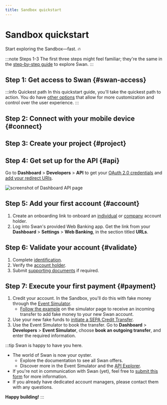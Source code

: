 ```yaml
---
title: Sandbox quickstart
---
```


# Sandbox quickstart

Start exploring the Sandbox—fast. 🔥

:::note Steps 1-3
The first three steps might feel familiar; they're the same in the [step-by-step guide](./step-by-step.mdx) to explore Swan.
:::

## Step 1: Get access to Swan {#swan-access}


<GetSwanAccess />

:::info Quickest path
In this quickstart guide, you'll take the quickest path to action.
You do have [other options](./choose-integration.mdx) that allow for more customization and control over the user experience.
:::

## Step 2: Connect with your mobile device {#connect}


<ConnectWithMobile />

## Step 3: Create your project {#project}


<CreateProject />

## Step 4: Get set up for the API {#api}

Go to **Dashboard** > **Developers** > **API** to get your [OAuth 2.0 credentials](../../developers/using-api/authentication/index.mdx) and [add your redirect URIs](../../developers/using-api/authentication/index.mdx#tokens-user-uri).

![screenshot of Dashboard API page](../../images/topics/welcome/get-started-uri.png)

## Step 5: Add your first account {#account}

1. Create an onboarding link to onboard an [individual](../onboarding/individual/guide-create.mdx) or [company](../onboarding/company/guide-create.mdx) account holder.
1. Log into Swan's provided Web Banking app. Get the link from your **Dashboard** > **Settings** > **Web Banking**, in the section titled **URLs**.

## Step 6: Validate your account {#validate}

1. Complete [identification](../users/identifications/index.mdx).
1. Verify the [account holder](../onboarding/account-holders/index.mdx#verification-process).
1. Submit [supporting documents](../onboarding/documents/index.mdx) if required.

## Step 7: Execute your first payment {#payment}

1. Credit your account. In the Sandbox, you'll do this with fake money through the [Event Simulator](../../developers/tools/event-simulator.mdx).
    - [Follow the example](../../developers/tools/event-simulator.mdx#example) on the simulator page to receive an incoming transfer to add fake money to your new Swan account.
1. Use your new fake funds to [initiate a SEPA Credit Transfer](../payments/credit-transfers/sepa/guide-initiate-ct.mdx).
1. Use the Event Simulator to book the transfer. Go to **Dashboard** > **Developers** > **Event Simulator**, choose **book an outgoing transfer**, and enter the required information.

:::tip Swan is happy to have you here.

- The world of Swan is now your oyster.
    - Explore the documentation to see all Swan offers.
    - Discover more in the Event Simulator and the [API Explorer](../../developers/tools/api-explorer.mdx).
- If you're not in communication with Swan (yet), feel free to [submit this form](https://www.swan.io/talk-to-expert) for more information.
- If you already have dedicated account managers, please contact them with any questions.

**Happy building!**
:::